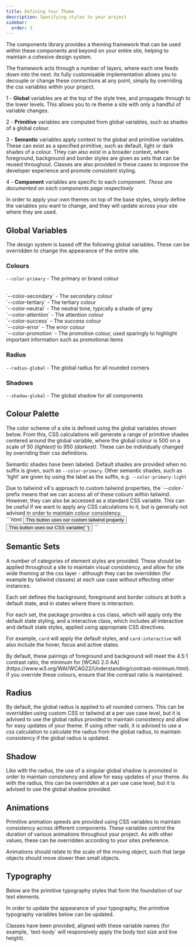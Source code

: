 ```yaml
---
title: Defining Your Theme
description: Specifying styles to your project
sidebar:
  order: 3
---
```



The components library provides a theming framework that can be used within these components and beyond on your entire site, helping to maintain a cohesive design system.

The framework acts through a number of layers, where each one feeds down into the next. Its fully customisable implementation allows you to decouple or change these connections at any point, simply by overriding the css variables within your project.

1 - **Global** variables are at the top of the style tree, and propagate through to the lower levels. This allows you to re theme a site with only a handful of variable changes.

2 - **Primitive** variables are computed from global variables, such as shades of a global colour.

3 - **Semantic** variables apply context to the global and primitive variables. These can exist as a specified primitive, such as default, light or dark shades of a colour. THey can also exist in a broader context, where foreground, background and border styles are given as sets that can be reused throughout. Classes are also provided in these cases to improve the developer experience and promote consistent styling.

4 - **Component** variables are specific to each component. _These are documented on each components page respectively_

In order to apply your own themes on top of the base styles, simply define the variables you want to change, and they will update across your site where they are used.

## Global Variables

The design system is based off the following global variables. These can be overridden to change the appearance of the entire site.

### Colours

`--color-primary` - The primary or brand colour

<br />
`--color-secondary` - The secondary colour
<br />
`--color-tertiary` - The tertiary colour
<br />
`--color-neutral` - The neutral tone, typically a shade of grey
<br />
`--color-attention` - The attention colour
<br />
`--color-success` - The success colour
<br />
`--color-error` - The error colour
<br />
`--color-promotion` - The promotion colour, used sparingly to highlight
important information such as promotional items

### Radius

`--radius-global` - The global radius for all rounded corners

### Shadows

`--shadow-global` - The global shadow for all components

## Colour Palette

The color scheme of a site is defined using the global variables shown below. From this, CSS calculations will generate a range of primitive shades centered around the global variable, where the global colour is 500 on a scale of 50 _(lightest)_ to 950 _(darkest)_. These can be individually changed by overriding their css definitions.

Semantic shades have been labeled. Default shades are provided when no suffix is given, such as `--color-primary`. Other semantic shades, such as 'light' are given by using the label as the suffix, e.g. `--color-primary-light`

<Aside type="tip">
  Due to tailwind v4's approach to custom tailwind properties, the `--color-`
  prefix means that we can access all of these colours within tailwind. However,
  they can also be accessed as a standard CSS variable. This can be useful if we
  want to apply any CSS calculations to it, but is generally not advised in
  order to maintain colour consistency.
  <br />
  ```html
  <button class="bg-primary-500">
    This button uses our custom tailwind property
  </button>
  <button class="bg-[var(--color-primary-500)]">
    This button uses our CSS variable{' '}
  </button>
  ```
</Aside>

<ShowComponent filePath="./src/sample-css/colour.css">
  <ColorScheme />
</ShowComponent>

## Semantic Sets

A number of categories of element styles are provided. These should be applied throughout a site to maintain visual consistency, and allow for site wide theming at the css layer - although they can be overridden (for example by tailwind classes) at each use case without effecting other instances.

Each set defines the background, foreground and border colours at both a default state, and in states where there is interaction.

<Aside type="tip">
  For each set, the package provides a css class, which will apply only the
  default state styling, and a interactive class, which includes all interactive
  and default state styles, applied using appropriate CSS directives.

For example, `card` will apply the default styles, and `card-interactive` will also include the hover, focus and active states.

</Aside>

<Aside type="caution" title="Accessibility Warning">
  By default, these pairings of foreground and background will meet the 4.5:1 contrast ratio, the minimum for [WCAG 2.0 AA](https://www.w3.org/WAI/WCAG22/Understanding/contrast-minimum.html). If you override these colours, ensure that the contrast ratio is maintained.

</Aside>

<ShowComponent filePath="./src/sample-css/semanticColours.css">
  <SemanticColors />
</ShowComponent>

## Radius

By default, the global radius is applied to all rounded corners. This can be overridden using custom CSS or tailwind at a per use case level, but it is advised to use the global radius provided to maintain consistency and allow for easy updates of your theme. If using other radii, it is advised to use a css calculation to calculate the radius from the global radius, to maintain consistency if the global radius is updated.

<ShowComponent filePath="./src/sample-css/corners.css">
  <CornerDisplay />
</ShowComponent>

## Shadow

Like with the radius, the use of a singular global shadow is promoted in order to maintain consistency and allow for easy updates of your theme. As with the radius, this can be overridden at a per use case level, but it is advised to use the global shadow provided.

<ShowComponent filePath="./src/sample-css/shadows.css">
  <ShadowDisplay />
</ShowComponent>

## Animations

Primitive animation speeds are provided using CSS variables to maintain consistency across different components. These variables control the duration of various animations throughout your project. As with other values, these can be overridden according to your sites preference.

<Aside type="tip">
  Animations should relate to the scale of the moving object, such that large
  objects should move slower than small objects.
</Aside>

<ShowComponent filePath="./src/sample-css/animation.css">
  <AnimationDisplay />
</ShowComponent>

## Typography

Below are the primitive typography styles that form the foundation of our text elements.

In order to update the appearance of your typography, the primitive typography variables below can be updated.

<Aside type="tip">
  Classes have been provided, aligned with these variable names (for example,
  `text-body` will responsively apply the body text size and line height).
</Aside>

<ShowComponent filePath="./src/sample-css/typography.css">
  <TypographyDisplay />
</ShowComponent>
